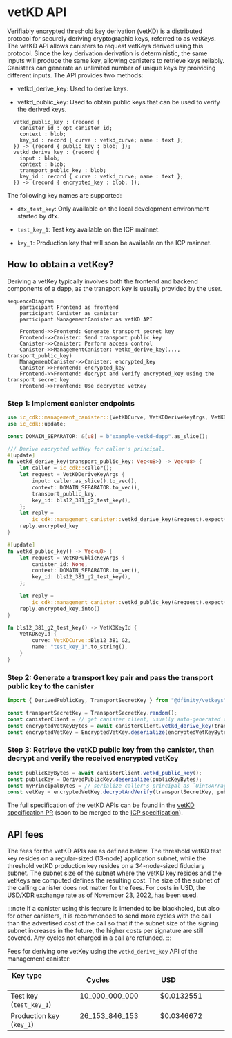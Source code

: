 
# vetKD API

Verifiably encrypted threshold key derivation (vetKD) is a distributed protocol for securely deriving cryptographic keys, referred to as  _vetKeys_. 
The vetKD API allows canisters to request vetKeys derived using this protocol. Since the key derivation derivation is deterministic, the same inputs will produce the same key, allowing canisters to retrieve keys reliably. Canisters can generate an unlimited number of unique keys by proividing different inputs. 
The API provides two methods:

* vetkd_derive_key: Used to derive keys.

* vetkd_public_key: Used to obtain public keys that can be used to verify the derived keys.

```candid
  vetkd_public_key : (record {
    canister_id : opt canister_id;
    context : blob;
    key_id : record { curve : vetkd_curve; name : text };
  }) -> (record { public_key : blob; });
  vetkd_derive_key : (record {
    input : blob;
    context : blob;
    transport_public_key : blob;
    key_id : record { curve : vetkd_curve; name : text };
  }) -> (record { encrypted_key : blob; });
```

The following key names are supported:

- `dfx_test_key`: Only available on the local development environment started by dfx.

- `test_key_1`: Test key available on the ICP mainnet.

- `key_1`:  Production key that will soon be available on the ICP mainnet.

## How to obtain a vetKey?

Deriving a vetKey typically involves both the frontend and backend components of a dapp, as the transport key is usually provided by the user.

```mermaid
sequenceDiagram
    participant Frontend as frontend
    participant Canister as canister
    participant ManagementCanister as vetKD API

    Frontend->>Frontend: Generate transport secret key
    Frontend->>Canister: Send transport public key
    Canister->>Canister: Perform access control
    Canister->>ManagementCanister: vetkd_derive_key(..., transport_public_key)
    ManagementCanister->>Canister: encrypted_key
    Canister->>Frontend: encrypted_key
    Frontend->>Frontend: decrypt and verify encrypted_key using the transport secret key
    Frontend->>Frontend: Use decrypted vetKey
```

### Step 1: Implement canister endpoints
<AdornedTabs groupId="languages">
<TabItem value="rust" label="Rust" default>

```rust
use ic_cdk::management_canister::{VetKDCurve, VetKDDeriveKeyArgs, VetKDKeyId, VetKDPublicKeyArgs};
use ic_cdk::update;

const DOMAIN_SEPARATOR: &[u8] = b"example-vetkd-dapp".as_slice();

/// Derive encrypted vetKey for caller's principal.
#[update]
fn vetkd_derive_key(transport_public_key: Vec<u8>) -> Vec<u8> {
    let caller = ic_cdk::caller();
    let request = VetKDDeriveKeyArgs {
        input: caller.as_slice().to_vec(),
        context: DOMAIN_SEPARATOR.to_vec(),
        transport_public_key,
        key_id: bls12_381_g2_test_key(),
    };
    let reply =
        ic_cdk::management_canister::vetkd_derive_key(&request).expect("failed to derive key");
    reply.encrypted_key
}

#[update]
fn vetkd_public_key() -> Vec<u8> {
    let request = VetKDPublicKeyArgs {
        canister_id: None,
        context: DOMAIN_SEPARATOR.to_vec(),
        key_id: bls12_381_g2_test_key(),
    };

    let reply =
        ic_cdk::management_canister::vetkd_public_key(&request).expect("failed to derive key");
    reply.encrypted_key.into()
}

fn bls12_381_g2_test_key() -> VetKDKeyId {
    VetKDKeyId {
        curve: VetKDCurve::Bls12_381_G2,
        name: "test_key_1".to_string(),
    }
}
```

</TabItem>
</AdornedTabs>


### Step 2: Generate a transport key pair and pass the transport public key to the canister

<AdornedTabs groupId="languages">
<TabItem value="ts" label="Typescript" default>

```ts
import { DerivedPublicKey, TransportSecretKey } from "@dfinity/vetkeys";

const transportSecretKey = TransportSecretKey.random();
const canisterClient = // get canister client, usually auto-generated code from canister's candid interface
const encryptedVetKeyBytes = await canisterClient.vetkd_derive_key(transportSecretKey.publicKeyBytes());
const encryptedVetKey = EncryptedVetKey.deserialize(encryptedVetKeyBytes);
```

</TabItem>
</AdornedTabs>

### Step 3: Retrieve the vetKD public key from the canister, then decrypt and verify the received encrypted vetKey

<AdornedTabs groupId="languages">
<TabItem value="ts" label="Typescript" default>

```ts
const publicKeyBytes = await canisterClient.vetkd_public_key();
const publicKey = DerivedPublicKey.deserialize(publicKeyBytes);
const myPrincipalBytes = // serialize caller's principal as `Uint8Array`
const vetKey = encryptedVetKey.decryptAndVerify(transportSecretKey, publicKey, myPrincipalBytes);
```

</TabItem>
</AdornedTabs>

The full specification of the vetKD APIs can be found in the [vetKD specification PR](https://github.com/dfinity/portal/pull/3763) (soon to be merged to the [ICP specification](https://internetcomputer.org/docs/references/ic-interface-spec#ic-vetkd_derive_key)).

## API fees

The fees for the vetKD APIs are as defined below. The threshold vetKD test key resides on a regular-sized (13-node) application subnet, while the threshold vetKD production key resides on a 34-node-sized fiduciary subnet. The subnet size of the subnet where the vetKD key resides and the vetKeys are computed defines the resulting cost. The size of the subnet of the calling canister does not matter for the fees. For costs in USD, the USD/XDR exchange rate as of November 23, 2022, has been used.

:::note
If a canister using this feature is intended to be blackholed, but also for other canisters, it is recommended to send more cycles with the call than the advertised cost of the call so that if the subnet size of the signing subnet increases in the future, the higher costs per signature are still covered. Any cycles not charged in a call are refunded.
:::

Fees for deriving one vetKey using the `vetkd_derive_key` API of the management canister:

| Key type                             | Cycles                      | USD                         |
|--------------------------------------|-----------------------------|-----------------------------|
| Test key (`test_key_1`)              | 10_000_000_000              | $0.0132551                  |
| Production key (`key_1`)             | 26_153_846_153              | $0.0346672                  |
